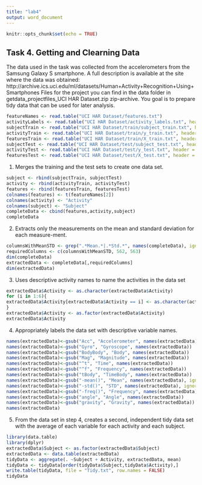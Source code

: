 ---
title: "lab4"
output: word_document
---

```{r setup, include=FALSE}
knitr::opts_chunk$set(echo = TRUE)
```

## Task 4. Getting and Clearning Data
The data used in the task was collected from the accelerometers from the Samsung Galaxy S
smartphone. A full description is available at the site where the data was obtained:
http://archive.ics.uci.edu/ml/datasets/Human+Activity+Recognition+Using+Smartphones
Files for the project you can find in the data folder in getdata_projectfiles_UCI HAR
Dataset.zip zip-archive.
You goal is to prepare tidy data that can be used for later analysis.
```{r}
featureNames <- read.table("UCI HAR Dataset/features.txt")
activityLabels <- read.table("UCI HAR Dataset/activity_labels.txt", header = FALSE)
subjectTrain <- read.table("UCI HAR Dataset/train/subject_train.txt", header = FALSE)
activityTrain <- read.table("UCI HAR Dataset/train/y_train.txt", header = FALSE)
featuresTrain <- read.table("UCI HAR Dataset/train/X_train.txt", header = FALSE)
subjectTest <- read.table("UCI HAR Dataset/test/subject_test.txt", header = FALSE)
activityTest <- read.table("UCI HAR Dataset/test/y_test.txt", header = FALSE)
featuresTest <- read.table("UCI HAR Dataset/test/X_test.txt", header = FALSE)
```

1. Merges the training and the test sets to create one data set.
```{r}
subject <- rbind(subjectTrain, subjectTest)
activity <- rbind(activityTrain, activityTest)
features <- rbind(featuresTrain, featuresTest)
colnames(features) <- t(featureNames[2])
colnames(activity) <- "Activity"
colnames(subject) <- "Subject"
completeData <- cbind(features,activity,subject)
completeData
```


2. Extracts only the measurements on the mean and standard deviation for each measure-ment.
```{r}
columnsWithMeanSTD <- grep(".*Mean.*|.*Std.*", names(completeData), ignore.case=TRUE)
requiredColumns <- c(columnsWithMeanSTD, 562, 563)
dim(completeData)
extractedData <- completeData[,requiredColumns]
dim(extractedData)
```

3. Uses descriptive activity names to name the activities in the data set
```{r}
extractedData$Activity <- as.character(extractedData$Activity)
for (i in 1:6){
extractedData$Activity[extractedData$Activity == i] <- as.character(activityLabels[i,2])
}
extractedData$Activity <- as.factor(extractedData$Activity)
extractedData$Activity
```

4. Appropriately labels the data set with descriptive variable names.
```{r}
names(extractedData)<-gsub("Acc", "Accelerometer", names(extractedData))
names(extractedData)<-gsub("Gyro", "Gyroscope", names(extractedData))
names(extractedData)<-gsub("BodyBody", "Body", names(extractedData))
names(extractedData)<-gsub("Mag", "Magnitude", names(extractedData))
names(extractedData)<-gsub("^t", "Time", names(extractedData))
names(extractedData)<-gsub("^f", "Frequency", names(extractedData))
names(extractedData)<-gsub("tBody", "TimeBody", names(extractedData))
names(extractedData)<-gsub("-mean()", "Mean", names(extractedData), ignore.case = TRUE)
names(extractedData)<-gsub("-std()", "STD", names(extractedData), ignore.case = TRUE)
names(extractedData)<-gsub("-freq()", "Frequency", names(extractedData), ignore.case = TRUE)
names(extractedData)<-gsub("angle", "Angle", names(extractedData))
names(extractedData)<-gsub("gravity", "Gravity", names(extractedData))
names(extractedData)
```
 

5. From the data set in step 4, creates a second, independent tidy data set with the average
of each variable for each activity and each subject.
```{r}
library(data.table)
library(dplyr)
extractedData$Subject <- as.factor(extractedData$Subject)
extractedData <- data.table(extractedData)
tidyData <- aggregate(. ~Subject + Activity, extractedData, mean)
tidyData <- tidyData[order(tidyData$Subject,tidyData$Activity),]
write.table(tidyData, file = "Tidy.txt", row.names = FALSE)
tidyData
```

